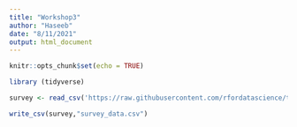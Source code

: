 ```yaml
---
title: "Workshop3"
author: "Haseeb"
date: "8/11/2021"
output: html_document
---
```


```r
knitr::opts_chunk$set(echo = TRUE)
```

```r
library (tidyverse)

survey <- read_csv('https://raw.githubusercontent.com/rfordatascience/tidytuesday/master/data/2021/2021-05-18/survey.csv')

write_csv(survey,"survey_data.csv")

```

